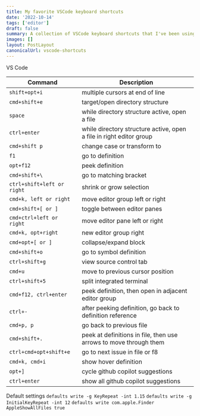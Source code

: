 ```yaml
---
title: My favorite VSCode keyboard shortcuts
date: '2022-10-14'
tags: ['editor']
draft: false
summary: A collection of VSCode keyboard shortcuts that I've been using over the past two years.
images: []
layout: PostLayout
canonicalUrl: vscode-shortcuts
---
```


VS Code

| Command                    | Description                                                         |
| -------------------------- | ------------------------------------------------------------------- |
| `shift+opt+i`              | multiple cursors at end of line                                     |
| `cmd+shift+e`              | target/open directory structure                                     |
| `space`                    | while directory structure active, open a file                       |
| `ctrl+enter`               | while directory structure active, open a file in right editor group |
| `cmd+shift p`              | change case or transform to                                         |
| `f1`                       | go to definition                                                    |
| `opt+f12`                  | peek definition                                                     |
| `cmd+shift+\`              | go to matching bracket                                              |
| `ctrl+shift+left or right` | shrink or grow selection                                            |
| `cmd+k, left or right`     | move editor group left or right                                     |
| `cmd+shift+[ or ]`         | toggle between editor panes                                         |
| `cmd+ctrl+left or right`   | move editor pane left or right                                      |
| `cmd+k, opt+right`         | new editor group right                                              |
| `cmd+opt+[ or ]`           | collapse/expand block                                               |
| `cmd+shift+o`              | go to symbol definition                                             |
| `ctrl+shift+g`             | view source control tab                                             |
| `cmd+u`                    | move to previous cursor position                                    |
| `ctrl+shift+5`             | split integrated terminal                                           |
| `cmd+f12, ctrl+enter`      | peek definition, then open in adjacent editor group                 |
| `ctrl+-`                   | after peeking definition, go back to definition reference           |
| `cmd+p, p`                 | go back to previous file                                            |
| `cmd+shift+.`              | peek at definitions in file, then use arrows to move through them   |
| `ctrl+cmd+opt+shift+e`     | go to next issue in file or f8                                      |
| `cmd+k, cmd+i`             | show hover definition                                               |
| `opt+]`                    | cycle github copilot suggestions                                    |
| `ctrl+enter`               | show all github copilot suggestions                                 |

Default settings
`defaults write -g KeyRepeat -int 1.15`
`defaults write -g InitialKeyRepeat -int 12`
`defaults write com.apple.Finder AppleShowAllFiles true`
